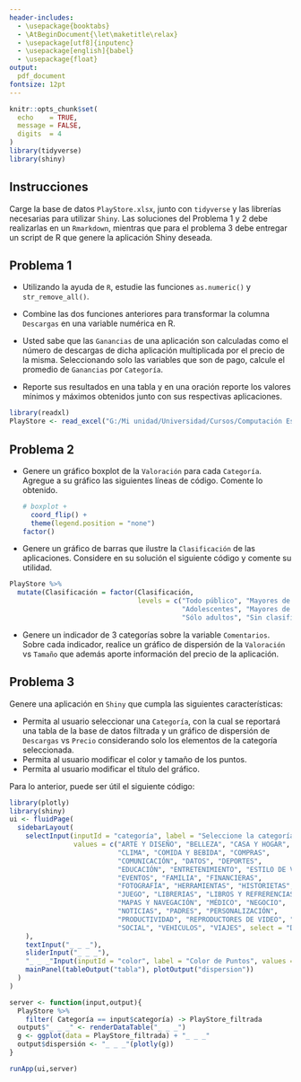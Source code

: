 ```yaml
---
header-includes: 
  - \usepackage{booktabs}
  - \AtBeginDocument{\let\maketitle\relax}
  - \usepackage[utf8]{inputenc}
  - \usepackage[english]{babel}
  - \usepackage{float}
output:
  pdf_document
fontsize: 12pt 
---
```

```r
knitr::opts_chunk$set(
  echo    = TRUE, 
  message = FALSE,
  digits  = 4
)
library(tidyverse)
library(shiny)

```

\newcommand{\iid}{\overset{\mathrm{i.i.d}}{\sim}}
\newcommand{\dados}{\ | \ }
\newcommand{\bbeta}{\boldsymbol\beta}
\newcommand{\R}{\mathbb{R}}
\newcommand{\props}{\ \propto \ }
\renewcommand{\labelitemi}{$\bullet$}
\newtheorem{proof}{Solución}

\begin{minipage}{2.5cm}
			\includegraphics[width=1.8cm]{logouccolor.jpg}
		\end{minipage}
\begin{minipage}{13cm}
	\begin{flushleft}
   		\raggedright{
   		  \noindent
   		 	 {\sc Pontificia Universidad Católica de Chile \\ 
   			     			Facultad de Matemáticas \\ 
   			     			Departamento de Estad\'istica \sc
   			     			}
    			    	}
			\end{flushleft}
		\end{minipage}

\begin{center} \quad \\[0.3cm]
  {\Large Actividad Práctica II} \\[0.3cm]
  Rubén Soza \\
  Computación Estadística con R \\[0.3cm]
  05 de Septiembre de 2019
\end{center}

## Instrucciones

Carge la base de datos `PlayStore.xlsx`, junto con `tidyverse` y las librerías necesarias para utilizar `Shiny`. Las soluciones del Problema 1 y 2 debe realizarlas en un `Rmarkdown`, mientras que para el problema 3 debe entregar un script de R que genere la aplicación Shiny deseada.

## Problema 1

- Utilizando la ayuda de `R`, estudie las funciones `as.numeric()` y `str_remove_all()`.
- Combine las dos funciones anteriores para transformar la columna `Descargas` en una variable numérica en R.
- Usted sabe que las `Ganancias` de una aplicación son calculadas como el número de descargas de dicha aplicación multiplicada por el precio de la misma. Seleccionando solo las variables que son de pago, calcule el promedio de `Ganancias` por `Categoría`.

- Reporte sus resultados en una tabla y en una oración reporte los valores mínimos y máximos obtenidos junto con sus respectivas aplicaciones.

```r
library(readxl)
PlayStore <- read_excel("G:/Mi unidad/Universidad/Cursos/Computación Estadística con R/Datasets/PlayStore.xlsx")
```

## Problema 2

- Genere un gráfico boxplot de la `Valoración` para cada `Categoría`. Agregue a su gráfico las siguientes líneas de código. Comente lo obtenido.

    ```r
# boxplot +
      coord_flip() +
      theme(legend.position = "none")
factor()
```

- Genere un gráfico de barras que ilustre la `Clasificación` de las aplicaciones. Considere en su solución el siguiente código y comente su utilidad.

```r
PlayStore %>% 
  mutate(Clasificación = factor(Clasificación, 
                                levels = c("Todo público", "Mayores de 10 años", 
                                           "Adolescentes", "Mayores de 17 años", 
                                           "Sólo adultos", "Sin clasificación")))
```

- Genere un indicador de 3 categorías sobre la variable `Comentarios`. Sobre cada indicador, realice un gráfico de dispersión de la `Valoración` vs `Tamaño` que además aporte información del precio de la aplicación.

## Problema 3

Genere una aplicación en `Shiny` que cumpla las siguientes características:

- Permita al usuario seleccionar una `Categoría`, con la cual se reportará una tabla de la base de datos filtrada y un gráfico de dispersión de `Descargas` vs `Precio` considerando solo los elementos de la categoría seleccionada.
- Permita al usuario modificar el color y tamaño de los puntos.
- Permita al usuario modificar el título del gráfico.

Para lo anterior, puede ser útil el siguiente código:
```r
library(plotly)
library(shiny)
ui <- fluidPage(
  sidebarLayout(
    selectInput(inputId = "categoría", label = "Seleccione la categoría", 
                values = c("ARTE Y DISEÑO", "BELLEZA", "CASA Y HOGAR",
                           "CLIMA", "COMIDA Y BEBIDA", "COMPRAS",
                           "COMUNICACIÓN", "DATOS", "DEPORTES",
                           "EDUCACIÓN", "ENTRETENIMIENTO", "ESTILO DE VIDA",
                           "EVENTOS", "FAMILIA", "FINANCIERAS",     
                           "FOTOGRAFÍA", "HERRAMIENTAS", "HISTORIETAS", 
                           "JUEGO", "LIBRERIAS", "LIBROS Y REFRERENCIAS",
                           "MAPAS Y NAVEGACIÓN", "MÉDICO", "NEGOCIO", 
                           "NOTICIAS", "PADRES", "PERSONALIZACIÓN",
                           "PRODUCTIVIDAD", "REPRODUCTORES DE VIDEO", "SALUD Y BELLEZA",
                           "SOCIAL", "VEHICULOS", "VIAJES", select = "DEPORTES")
    ),
    textInput("_ _ _"),
    sliderInput("_ _ _"),
    "_ _ _"Input(inputId = "color", label = "Color de Puntos", values = c("red","blue","green"), select = "red"),
    mainPanel(tableOutput("tabla"), plotOutput("dispersion"))
  )
)

server <- function(input,output){
  PlayStore %>% 
    filter( Categoría == input$categoría) -> PlayStore_filtrada
  output$"_ _ _" <- renderDataTable("_ _ _")
  g <- ggplot(data = PlayStore_filtrada) + "_ _ _"
  output$dispersión <- "_ _ _"(plotly(g))
}

runApp(ui,server)
```




